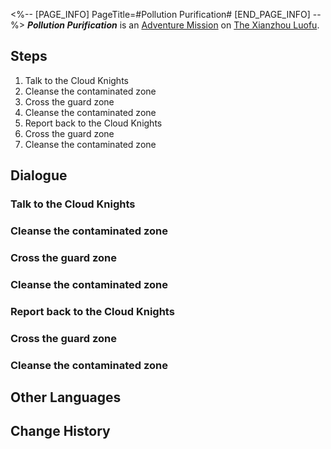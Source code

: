<%-- [PAGE_INFO]
PageTitle=#Pollution Purification#
[END_PAGE_INFO] --%>
{{Stub|Dialogue.}}
{{Mission Infobox
|id            = 4072121
|title         = 
|image         = <!--Mission Pollution Purification.png-->
|type          = Adventure
|event_name    = 
|chapter       = 
|requirements  = {{subst:void|<!--Unknown: {"Type":"Manual"}-->}}
|summary       = <!--official mission summary from Fate's Atlas-->
|characters    = Cloud Knight Captain; Cloud Knights Soldier; Distressed Cloud Knight; Trailblazer
|startLocation = [[The Xianzhou Luofu]] - [[Stargazer Navalia]]
|world         = The Xianzhou Luofu
|area          = Stargazer Navalia
|prev          = 
|next          = 
|rewards       = 
}}
'''''Pollution Purification''''' is an [[Adventure Mission]] on [[The Xianzhou Luofu]].

==Steps==
# Talk to the Cloud Knights
# Cleanse the contaminated zone
# Cross the guard zone
# Cleanse the contaminated zone
# Report back to the Cloud Knights
# Cross the guard zone
# Cleanse the contaminated zone

<!--
==Gameplay Notes==

--><!--
==Trial Character==

-->
==Dialogue==
{{Stub Dialogue}}

===Talk to the Cloud Knights{{subst:void|<!--407212101-->}}===
{{Mission Description|type=adventure|location=Stargazer Navalia|Talk to the Cloud Knights guarding Stargazer Navalia and see if they need any help.}}
{{Dialogue Start}}
:{{tx}}
{{Dialogue End}}

===Cleanse the contaminated zone{{subst:void|<!--407212102-->}}===
{{Mission Description|type=adventure|location=Stargazer Navalia|update|Cleanse all contamination within the area.}}
{{Dialogue Start}}
:{{tx}}
{{Dialogue End}}

===Cross the guard zone{{subst:void|<!--407212103-->}}===
{{Mission Description|type=adventure|location=Stargazer Navalia|update|Use the Diting to cross the guard zone and try not to alert any enemies.}}
{{Dialogue Start}}
:{{tx}}
{{Dialogue End}}

===Cleanse the contaminated zone{{subst:void|<!--407212105-->}}===
{{Mission Description|type=adventure|location=Stargazer Navalia|update|Cleanse all contamination within the area.}}
{{Dialogue Start}}
:{{tx}}
{{Dialogue End}}

===Report back to the Cloud Knights{{subst:void|<!--407212108-->}}===
{{Mission Description|type=adventure|location=Stargazer Navalia|update|Report back to the Cloud Knights guarding Stargazer Navalia and claim the rewards for cleansing the contamination.}}
{{Dialogue Start}}
:{{tx}}
{{Dialogue End}}

===Cross the guard zone{{subst:void|<!--407212116-->}}===
{{Mission Description|type=adventure|location=Stargazer Navalia|update|Use the Diting to cross the guard zone and try not to alert any enemies.}}
{{Dialogue Start}}
:{{tx}}
{{Dialogue End}}

===Cleanse the contaminated zone{{subst:void|<!--407212107-->}}===
{{Mission Description|type=adventure|location=Stargazer Navalia|update|Cleanse all contamination within the area.}}
{{Dialogue Start}}
:{{tx}}
{{Dialogue End}}

==Other Languages==
{{Other Languages
|en   = Pollution Purification
|zhs  = 污染清理
|zht  = 污染清理
|ja   = 汚染処理
|ko   = 오염 청소
|es   = Limpieza de la contaminación
|fr   = Assainissement de la pollution
|ru   = Очистка от загрязнения
|th   = ชะล้างมลภาวะ
|vi   = Xử Lý Sự Ô Uế
|de   = Verschmutzungsreinigung
|id   = Pembersihan Polusi
|pt   = Purificação de Poluição
}}

==Change History==
{{Change History|1.1}}
